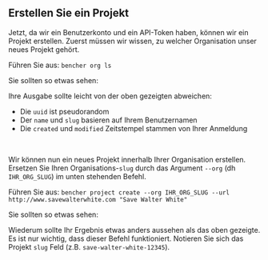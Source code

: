 
## Erstellen Sie ein Projekt

Jetzt, da wir ein Benutzerkonto und ein API-Token haben, können wir ein Projekt erstellen.
Zuerst müssen wir wissen, zu welcher Organisation unser neues Projekt gehört.

Führen Sie aus: `bencher org ls`

Sie sollten so etwas sehen:

<QSOrgLsOutput />

Ihre Ausgabe sollte leicht von der oben gezeigten abweichen:
- Die `uuid` ist pseudorandom
- Der `name` und `slug` basieren auf Ihrem Benutzernamen
- Die `created` und `modified` Zeitstempel stammen von Ihrer Anmeldung

<br />

Wir können nun ein neues Projekt innerhalb Ihrer Organisation erstellen.
Ersetzen Sie Ihren Organisations-`slug` durch das Argument `--org` (dh `IHR_ORG_SLUG`) im unten stehenden Befehl.

Führen Sie aus: `bencher project create --org IHR_ORG_SLUG --url http://www.savewalterwhite.com "Save Walter White"`

Sie sollten so etwas sehen:

<QSProjectCreateOutput />

Wiederum sollte Ihr Ergebnis etwas anders aussehen als das oben gezeigte.
Es ist nur wichtig, dass dieser Befehl funktioniert.
Notieren Sie sich das Projekt `slug` Feld (z.B. `save-walter-white-12345`).